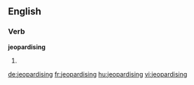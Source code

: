 ==English==

===Verb===
'''jeopardising'''

# {{present participle of|jeopardise}}

[[de:jeopardising]]
[[fr:jeopardising]]
[[hu:jeopardising]]
[[vi:jeopardising]]